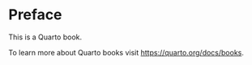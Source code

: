 # Preface {.unnumbered}

This is a Quarto book.

To learn more about Quarto books visit <https://quarto.org/docs/books>.
 